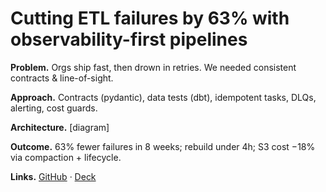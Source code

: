 # Cutting ETL failures by 63% with observability-first pipelines

**Problem.** Orgs ship fast, then drown in retries. We needed consistent contracts & line-of-sight.

**Approach.** Contracts (pydantic), data tests (dbt), idempotent tasks, DLQs, alerting, cost guards.

**Architecture.** [diagram]

**Outcome.** 63% fewer failures in 8 weeks; rebuild under 4h; S3 cost −18% via compaction + lifecycle.

**Links.** [GitHub](#) · [Deck](#)

